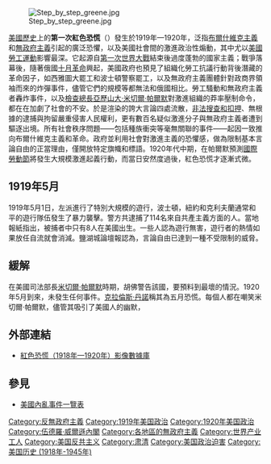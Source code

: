 [[Image:Step_by_step_greene.jpg|thumb]]

[[美國歷史#1918年—1945年的美國歷史|美國歷史]]上的'''第一次紅色恐慌'''（{{lang-en|First Red Scare}}）發生於1919年—1920年，泛指[[布爾什維克|布爾什維克主義]]和[[無政府主義|無政府主義]]引起的廣泛恐懼，以及美國社會間的激進政治性煽動，其中尤以[[美國勞工史|美國勞工運動]]影響最深。它起源自[[第一次世界大戰|第一次世界大戰]]結束後過度蓬勃的國家主義；戰爭落幕後，隨著俄國[[十月革命|十月革命]]興起，美國政府也預見了組織化勞工抗議行動背後潛藏的革命因子，如西雅圖大罷工和波士頓警察罷工，以及無政府主義團體針對政商界領袖而來的炸彈事件，儘管它們的規模等都無法和俄國相比。勞工騷動和無政府主義者轟炸事件，以及[[美國司法部長|檢查總長]][[亞歷山大·米切爾·帕爾默|亞歷山大·米切爾·帕爾默]]對激進組織的莽率壓制命令，都在在加劇了社會的不安。於是渲染的誇大言論四處流散，[[美國憲法第四修正案|非法搜查和扣押]]、無根據的逮捕與拘留嚴重侵害人民權利，更有數百名疑似激進分子與無政府主義者遭到驅逐出境。所有社會秩序問題——包括種族衝突等毫無關聯的事件——起因一致推向布爾什維克主義和革命。政府並利用社會對激進主義的恐懼感，做為限制基本言論自由的正當理由，僅開放特定旗幟和標語。1920年代中期，在帕爾默預測[[國際勞動節|國際勞動節]]將發生大規模激進起義行動，而當日安然度過後，紅色恐慌才逐漸式微。

==1919年5月==
1919年5月1日，左派進行了特別大規模的遊行，波士頓，紐約和克利夫蘭通常和平的遊行隊伍發生了暴力襲擊。警方共逮捕了114名來自共產主義方面的人。當地報紙指出，被捕者中只有8人在美國出生。一些人認為遊行無害，遊行者的熱情如果放任自流就會消減。鹽湖城論壇報認為，言論自由已達到一種不受限制的威脅。
==緩解==
在美國司法部長[[米切爾·帕爾默|米切爾·帕爾默]]時期，胡佛警告該國，要預料到最壞的情況。1920年5月到來，未發生任何事件。[[克拉倫斯·丹諾|克拉倫斯·丹諾]]稱其為五月恐慌。每個人都在嘲笑米切爾·帕爾默，儘管其吸引了美國人的幽默，

== 外部連結 ==
* [https://web.archive.org/web/20070108102203/http://newman.baruch.cuny.edu/digital/redscare/default.htm 紅色恐慌（1918年—1920年）影像數據庫]

== 參見 ==
*[[美國內亂事件一覽表|美國內亂事件一覽表]]

{{1917年－1923年革命}}
[[Category:反無政府主義|Category:反無政府主義]]
[[Category:1919年美国政治|Category:1919年美国政治]]
[[Category:1920年美国政治|Category:1920年美国政治]]
[[Category:伍德羅·威爾遜內閣|Category:伍德羅·威爾遜內閣]]
[[Category:各地區的無政府主義|Category:各地區的無政府主義]]
[[Category:世界产业工人|Category:世界产业工人]]
[[Category:美国反共主义|Category:美国反共主义]]
[[Category:肃清|Category:肃清]]
[[Category:美国政治迫害|Category:美国政治迫害]]
[[Category:美国历史_(1918年-1945年)|Category:美国历史 (1918年-1945年)]]